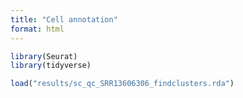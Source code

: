 ```yaml
---
title: "Cell annotation"
format: html
---
```


```r
library(Seurat)
library(tidyverse)
```

```r
load("results/sc_qc_SRR13606306_findclusters.rda")
```

